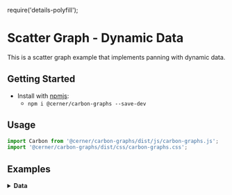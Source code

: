 require('details-polyfill');

# Scatter Graph - Dynamic Data

This is a scatter graph example that implements panning with dynamic data.

## Getting Started

- Install with [npmjs](https://www.npmjs.com):
  - `npm i @cerner/carbon-graphs --save-dev`

## Usage
```js
import Carbon from '@cerner/carbon-graphs/dist/js/carbon-graphs.js';
import '@cerner/carbon-graphs/dist/css/carbon-graphs.css';
```

## Examples
<ScatterGraphPanning />

<details>
<summary style={{ fontSize: 24 }}>
<b>Data</b>
</summary>

### Graph Config object
<GraphConfig />

### Data object

#### dataset 1
<DataObject1 />

#### dataset 2
<DataObject2 />
</details>
